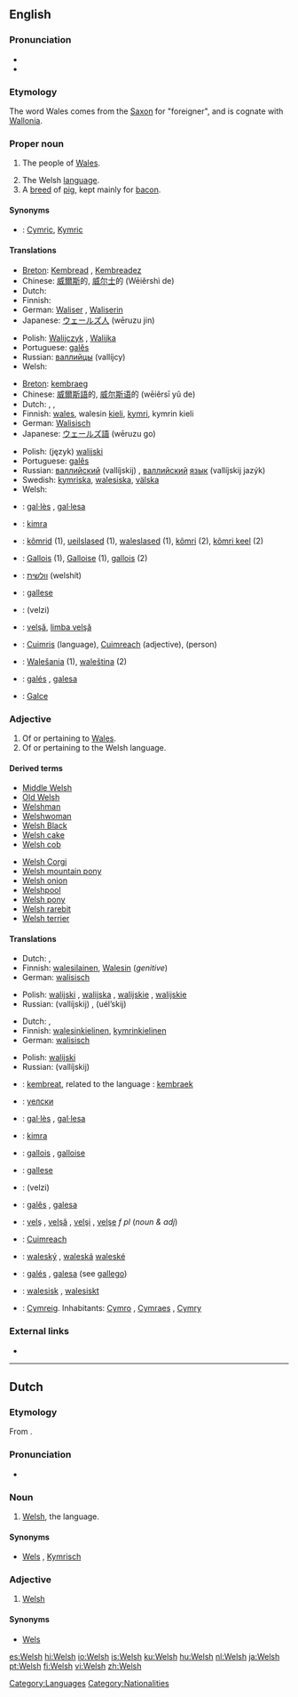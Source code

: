 {{rfc|translations for ‘people collectively’ contain single persons}}
{{interwiktionary|code=cy}}
{{see|welsh}}
==English==
{{wikipedia}}

===Pronunciation===
* {{IPA|/wɛlʃ/}}
* {{SAMPA|/wElS/}}

===Etymology===
The word Wales comes from the [[Saxon]] for "foreigner", and is cognate with [[Wallonia]].
{{rfe|this is about Welsh, not Wales}}

===Proper noun===
{{en-proper noun}}

# {{context|collectively}} The people of [[Wales]].
# The Welsh [[language]].
# A [[breed]] of [[pig]], kept mainly for [[bacon]].

====Synonyms====
* {{italbrac|language}}: [[Cymric]], [[Kymric]]

====Translations====
{{trans-top|people of wales collectively}}
<!-- use only a collective term here, not for the singular Welshman of Welshwoman-->
* [[Breton]]: [[Kembread]] {{m}}, [[Kembreadez]] {{f}}
* Chinese: [[威爾斯]]的, [[威尔士]]的 (Wēiěrshì de)
* Dutch: {{t|nl|Welshmen||p}} {{italbrac|there is not really a word for this}}
* Finnish: {{t+|fi|walesilainen|p|alt=walesilaiset}}
* German: [[Waliser]] {{m}}, [[Waliserin]] {{f}}
* Japanese: [[ウェールズ人]] (wēruzu jin)
{{trans-mid}}
* Polish: [[Walijczyk]] {{m}}, [[Walijka]] {{f}}
* Portuguese: [[galês]] {{m}}
* Russian: [[валлийцы]] (vallíjcy) {{p}}
* Welsh: {{t+|cy|Cymru|xs=Welsh}}
{{trans-bottom}}

{{trans-top|language}}
* [[Breton]]: [[kembraeg]] {{m}}
* Chinese: [[威爾斯語]]的, [[威尔斯语]]的 (wēiěrsī yǔ de) 
* Dutch: {{t+|nl|Welsh|n}}, {{t|nl|Wels|n}}, {{t|nl|Kymrisch|n}}
* Finnish: [[wales]], walesin [[kieli]], [[kymri]], kymrin kieli
* German: [[Walisisch]] {{n}}
* Japanese: [[ウェールズ語]] (wēruzu go)
{{trans-mid}}
* Polish: (język) [[walijski]] {{m}}
* Portuguese: [[galês]] {{m}}
* Russian: [[валлийский]] (vallíjskij) {{m}}, [[валлийский]] [[язык]] (vallíjskij jazýk) {{m}}
* Swedish: [[kymriska]], [[walesiska]], [[välska]]
* Welsh: {{t+|cy|Cymraeg|xs=Welsh}}
{{trans-bottom}}

{{checktrans-top}}
* {{ttbc|Catalan}}: [[gal·lès]] {{m}}, [[gal·lesa]] {{f}}
* {{ttbc|Esperanto}}: [[kimra]]
* {{ttbc|Estonian}}: [[kõmrid]] (1), [[ueilslased]] (1), [[waleslased]] (1), [[kõmri]] (2), [[kõmri keel]] (2)
* {{ttbc|French}}: [[Gallois]] {{m}} (1), [[Galloise]] {{f}} (1), [[gallois]] {{m}} (2)
* {{ttbc|Hebrew}}: [[וולשית]] (welshít)
* {{ttbc|Interlingua}}: [[gallese]]
{{trans-mid}}
* {{ttbc|Persian}}: {{FAchar|[[ولزی]]}} (velzi)
* {{ttbc|Romanian}}: [[velşă]], [[limba velşă]] {{f}}
* {{ttbc|Scottish Gaelic}}: [[Cuimris]] {{f}} (language), [[Cuimreach]] {{m}} (adjective), (person)
* {{ttbc|Slovak}}: [[Walešania]] {{mp}} (1), [[waleština]] {{f}} (2)
* {{ttbc|Spanish}}: [[galés]] {{m}}, [[galesa]] {{f}}
* {{ttbc|Turkish}}: [[Galce]]
{{trans-bottom}}

===Adjective===
{{en-adj|-}}

# Of or pertaining to [[Wales]].
# Of or pertaining to the Welsh language.

====Derived terms====
{{rel-top}}
* [[Middle Welsh]]
* [[Old Welsh]]
* [[Welshman]]
* [[Welshwoman]]
* [[Welsh Black]]
* [[Welsh cake]]
* [[Welsh cob]]
{{rel-mid}}
* [[Welsh Corgi]]
* [[Welsh mountain pony]]
* [[Welsh onion]]
* [[Welshpool]]
* [[Welsh pony]]
* [[Welsh rarebit]]
* [[Welsh terrier]]
{{rel-bottom}}

====Translations====
{{trans-top|of or pertaining to Wales}}
* Dutch: {{t+|nl|Welsh}}, {{t|nl|Wels}}
* Finnish: [[walesilainen]], [[Wales#Finnish|Walesin]] (''genitive'')
* German: [[walisisch]]
{{trans-mid}}
* Polish: [[walijski]] {{m}}, [[walijska]] {{f}}, [[walijskie]] {{n}}, [[walijskie]] {{p}}
* Russian: {{t+|ru|валлийский|sc=Cyrl}} (vallíjskij) {{m}}, {{t-|ru|уэльский|sc=Cyrl}} (uél’skij) {{m}}
{{trans-bottom}}

{{trans-top|of or pertaining to the Welsh language}}
* Dutch: {{t+|nl|Welsh}}, {{t|nl|Wels}}
* Finnish: [[walesinkielinen]], [[kymri|kymrin]][[-kielinen|kielinen]]
* German: [[walisisch]]
{{trans-mid}}
* Polish: [[walijski]] {{m}}
* Russian: {{t+|ru|валлийский|sc=Cyrl}} (vallíjskij) {{m}}
{{trans-bottom}}

{{checktrans-top}}
* {{ttbc|Breton}}: [[kembreat]], related to the language : [[kembraek]]
* {{ttbc|Bulgarian}}: [[уелски]] {{m}}
* {{ttbc|Catalan}}: [[gal·lès]] {{m}}, [[gal·lesa]] {{f}}
* {{ttbc|Esperanto}}: [[kimra]]
* {{ttbc|French}}: [[gallois]] {{m}}, [[galloise]] {{f}}
* {{ttbc|Interlingua}}: [[gallese]]
{{trans-mid}}
* {{ttbc|Persian}}: {{FAchar|[[ولزی]]}} (velzi)
* {{ttbc|Portuguese}}: [[galês]] {{m}}, [[galesa]] {{f}}
* {{ttbc|Romanian}}: [[velş]] {{m}}, [[velşă]] {{f}}, [[velşi]] {{p}}, [[velşe]] ''f pl'' (''noun & adj'')
* {{ttbc|Scottish Gaelic}}: [[Cuimreach]]
* {{ttbc|Slovak}}: [[waleský]] {{m}}, [[waleská]] {{f}} [[waleské]] {{n}}
* {{ttbc|Spanish}}: [[galés]] {{m}}, [[galesa]] {{f}} (see [[gallego]])
* {{ttbc|Swedish}}: [[walesisk]] {{c}}, [[walesiskt]] {{n}}
* {{ttbc|Welsh}}: [[Cymreig]]. Inhabitants: [[Cymro]] {{m}}, [[Cymraes]] {{f}}, [[Cymry]] {{p}}
{{trans-bottom}}

===External links===
* {{ethnologue|code=cym}}

[[Category:Languages]]
[[Category:Nationalities]]

----

==Dutch==

===Etymology===
From {{E.|nl}}.

===Pronunciation===
* {{IPA|/wɛlʃ/}}

===Noun===
{{nl-noun2|n|-|-}}

# [[#English|Welsh]], the language.

====Synonyms====
* [[Wels]] {{italbrac|unusual}}, [[Kymrisch]]

===Adjective===
{{nl-adj|-|-}}

# [[#English|Welsh]]

====Synonyms====
* [[Wels]] {{italbrac|unusual}}

[[es:Welsh]]
[[hi:Welsh]]
[[io:Welsh]]
[[is:Welsh]]
[[ku:Welsh]]
[[hu:Welsh]]
[[nl:Welsh]]
[[ja:Welsh]]
[[pt:Welsh]]
[[fi:Welsh]]
[[vi:Welsh]]
[[zh:Welsh]]
